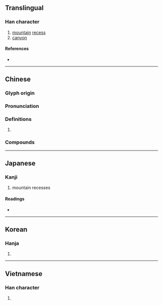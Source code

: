 {{character info}}
==Translingual==

===Han character===
{{Han char|rn=46|rad=山|as=09|sn=12|four=26727|canj=UWLB|ids=⿰山禺}}

# [[mountain]] [[recess]]
# [[canyon]]

====References====
* {{Han ref|kx=0316.190|dkj=08281|dj=0616.400|hdz=10786.030|uh=5D4E|ud=23886|bh=D8E1|bd=55521}}

----

==Chinese==
{{zh-forms}}

===Glyph origin===
{{Han etym}}

===Pronunciation===
{{zh-pron
|m=yú
|c=jyu4
|mc=y
|oc=y
|cat=
}}

===Definitions===
{{zh-hanzi}}

# {{rfdef|zh}}

===Compounds===
{{zh-der|嵎夷|嵎嵎|如虎負嵎|負嵎頑抗|虎負嵎|負嵎}}

----

==Japanese==

===Kanji===
{{ja-kanji|grade=|rs=山09}}

# mountain recesses

====Readings====
* {{ja-readings
|goon=ぐ
|kanon=ぐ
|kanyoon=ぐう
|kun=くま}}

----

==Korean==

===Hanja===
{{ko-hanja|hangeul=유|rv=yu|mr=yu}}

# {{rfdef|ko|sort=山09}}

----

==Vietnamese==

===Han character===
{{vi-readings|rs=山09|reading=giủng}}

# {{rfdef|vi|sort=山09}}
